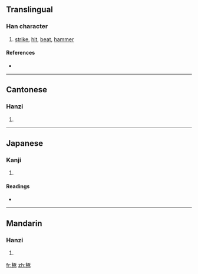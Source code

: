 ==Translingual==

===Han character===
{{Han char|rn=75|rad=木|as=08|sn=12|four=4192<sub>3</sub>|canj=木一尸人 (DMSO)}}

# [[strike]], [[hit]], [[beat]], [[hammer]]

====References====
* {{Han ref|kx=0537.020|dkj=15031|dj=0924.080|hdz=21229.040|uh=6913|ud=26899|bh=D9B8|bd=55736}}

----

==Cantonese==

===Hanzi===
{{yue-hanzi|jyut=|y=deuk3}}

# {{defn|Cantonese}}

----

==Japanese==

===Kanji===
{{ja-kanji|grade=|rs=木08}}

# {{defn|Japanese}}

====Readings====
* {{ja-readings|on=[[たく]] (taku)|kun=[[たたく]] (tataku)}}

----

==Mandarin==

===Hanzi===
{{cmn-hanzi|pin=[[zhuó]] ([[zhuo2]])|wg=cho<sup>2</sup>}}

# {{defn|Mandarin}}

[[fr:椓]]
[[zh:椓]]